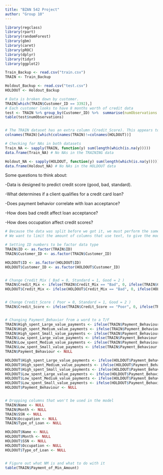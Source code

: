 ```yaml
---
title: "BZAN 542 Project"
author: "Group 10"
---
```


```r
library(regclass)  
library(rpart)
library(randomForest)
library(gbm)
library(caret)
library(pROC)
library(dplyr)
library(tidyr)
library(ggplot2)

Train_Backup <- read.csv("train.csv")
TRAIN <- Train_Backup

Holdout_Backup <- read.csv("test.csv")
HOLDOUT <- Holdout_Backup

```



```r
# Data is broken down by customer.
TRAIN[which(TRAIN$Customer_ID == 3392),]
# Each customer looks to have 8 months worth of credit data
test <- TRAIN %>% group_by(Customer_ID) %>%  summarise(numObservations = n())
table(test$numObservations)


# The TRAIN dataset has an extra column (Credit_Score). This appears to be the variable that we will be predicting with the HOLDOUT data.
colnames(TRAIN)[which(colnames(TRAIN)!=colnames(HOLDOUT))]

# Checking for NAs in both datasets
Train_NA <- sapply(TRAIN, function(y) sum(length(which(is.na(y))))) 
data.frame(Train_NA) # No NAs in the TRAINING data

Holdout_NA <- sapply(HOLDOUT, function(y) sum(length(which(is.na(y))))) 
data.frame(Holdout_NA) # No NAs in the HOLDOUT data
```

Some questions to think about:

-Data is designed to predict credit score (good, bad, standard).

-What determines if a client qualifies for a credit card loan?

-Does payment behavior correlate with loan acceptance?

-How does bad credit affect loan acceptance?

-How does occupation affect credit scores?

```r
# Because the data was split before we got it, we must perform the same additional cleaning steps for both TRAIN and HOLDOUT.
# We want to limit the amount of columns that use text, to give the model more data to make predictions on

# Setting ID numbers to be factor data type
TRAIN$ID <- as.factor(TRAIN$ID)
TRAIN$Customer_ID <- as.factor(TRAIN$Customer_ID)

HOLDOUT$ID <- as.factor(HOLDOUT$ID)
HOLDOUT$Customer_ID <- as.factor(HOLDOUT$Customer_ID)


# Change Credit_Mix ( Bad = 0, Standard = 1, Good = 2 )
TRAIN$Credit_Mix <- ifelse(TRAIN$Credit_Mix == "Bad", 0, ifelse(TRAIN$Credit_Mix == "Standard", 1, 2))
HOLDOUT$Credit_Mix <- ifelse(HOLDOUT$Credit_Mix == "Bad", 0, ifelse(HOLDOUT$Credit_Mix == "Standard", 1, 2))


# Change Credit_Score ( Poor = 0, Standard = 1, Good = 2 )
TRAIN$Credit_Score <- ifelse(TRAIN$Credit_Score == "Poor", 0, ifelse(TRAIN$Credit_Score == "Standard", 1, 2))


# Changing Payment_Behavior from a word to a T/F
TRAIN$High_spent_Large_value_payments <- ifelse(TRAIN$Payment_Behaviour == "High_spent_Large_value_payments", 1, 0)
TRAIN$High_spent_Medium_value_payments <- ifelse(TRAIN$Payment_Behaviour == "High_spent_Medium_value_payments", 1, 0)
TRAIN$High_spent_Small_value_payments <- ifelse(TRAIN$Payment_Behaviour == "High_spent_Small_value_payments", 1, 0)
TRAIN$Low_spent_Large_value_payments <- ifelse(TRAIN$Payment_Behaviour == "Low_spent_Large_value_payments", 1, 0)
TRAIN$Low_spent_Medium_value_payments <- ifelse(TRAIN$Payment_Behaviour == "Low_spent_Medium_value_payments", 1, 0)
TRAIN$Low_spent_Small_value_payments <- ifelse(TRAIN$Payment_Behaviour == "Low_spent_Small_value_payments", 1, 0)
TRAIN$Payment_Behaviour <- NULL

HOLDOUT$High_spent_Large_value_payments <- ifelse(HOLDOUT$Payment_Behaviour == "High_spent_Large_value_payments", 1, 0)
HOLDOUT$High_spent_Medium_value_payments <- ifelse(HOLDOUT$Payment_Behaviour == "High_spent_Medium_value_payments", 1, 0)
HOLDOUT$High_spent_Small_value_payments <- ifelse(HOLDOUT$Payment_Behaviour == "High_spent_Small_value_payments", 1, 0)
HOLDOUT$Low_spent_Large_value_payments <- ifelse(HOLDOUT$Payment_Behaviour == "Low_spent_Large_value_payments", 1, 0)
HOLDOUT$Low_spent_Medium_value_payments <- ifelse(HOLDOUT$Payment_Behaviour == "Low_spent_Medium_value_payments", 1, 0)
HOLDOUT$Low_spent_Small_value_payments <- ifelse(HOLDOUT$Payment_Behaviour == "Low_spent_Small_value_payments", 1, 0)
HOLDOUT$Payment_Behaviour <- NULL


# Dropping columns that won't be used in the model
TRAIN$Name <- NULL
TRAIN$Month <- NULL
TRAIN$SSN <- NULL
TRAIN$Occupation <- NULL
TRAIN$Type_of_Loan <- NULL

HOLDOUT$Name <- NULL
HOLDOUT$Month <- NULL
HOLDOUT$SSN <- NULL
HOLDOUT$Occupation <- NULL
HOLDOUT$Type_of_Loan <- NULL


# Figure out what NM is and what to do with it
table(TRAIN$Payment_of_Min_Amount)
```


```r

```



